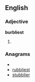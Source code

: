==English==

===Adjective===
'''burbliest'''

# {{superlative of|[[burbly]]}}

===Anagrams===
* {{alphagram|bbeilrstu}}
* [[rubbliest#English|rubbliest]]
* [[stubblier#English|stubblier]]